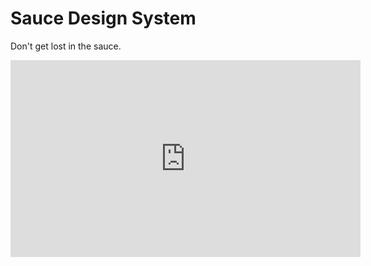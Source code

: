 
<Meta title="Home" />

# Sauce Design System

Don't get lost in the sauce.

<iframe
  width="560"
  height="315"
  src="https://www.youtube-nocookie.com/embed/g0-F88c6Hrk"
  frameBorder="0"
  allow="accelerometer; autoplay; encrypted-media; gyroscope; picture-in-picture"
  allowFullScreen
></iframe>
